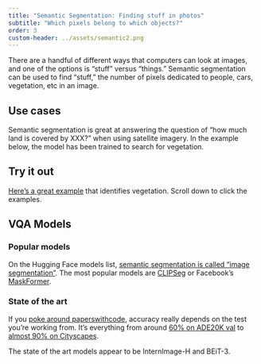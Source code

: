 ```yaml
---
title: "Semantic Segmentation: Finding stuff in photos"
subtitle: "Which pixels belong to which objects?"
order: 3
custom-header: ../assets/semantic2.png
---
```


<div style="display: none;">

![](../assets/semantic2.png)

</div>

There are a handful of different ways that computers can look at images, and one of the options is "stuff" versus "things." Semantic segmentation can be used to find "stuff," the number of pixels dedicated to people, cars, vegetation, etc in an image.

## Use cases

Semantic segmentation is great at answering the question of "how much land is covered by XXX?" when using satellite imagery. In the example below, the model has been trained to search for vegetation.

## Try it out

[Here's a great example](https://huggingface.co/spaces/thiagohersan/maskformer-satellite-trees-gradio) that identifies vegetation. Scroll down to click the examples.

<script
	type="module"
	src="https://gradio.s3-us-west-2.amazonaws.com/3.16.2/gradio.js"
></script>

<gradio-app src="https://thiagohersan-maskformer-satellite-trees-gradi-ba27a82.hf.space"></gradio-app>

## VQA Models

### Popular models

On the Hugging Face models list, [semantic segmentation is called "image segmentation"](https://huggingface.co/models?pipeline_tag=image-segmentation&sort=downloads). The most popular models are [CLIPSeg](https://huggingface.co/CIDAS/clipseg-rd64-refined) or Facebook's [MaskFormer](https://huggingface.co/facebook/maskformer-swin-large-ade).

### State of the art

If you [poke around paperswithcode](https://paperswithcode.com/task/semantic-segmentation), accuracy really depends on the test you're working from. It's everything from around [60% on ADE20K val](https://paperswithcode.com/sota/semantic-segmentation-on-ade20k-val) to [almost 90% on Cityscapes](https://paperswithcode.com/sota/semantic-segmentation-on-cityscapes-val).

The state of the art models appear to be InternImage-H and BEiT-3.
